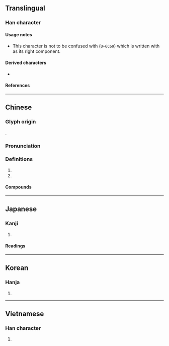 {{also|汩}}
{{character info/new}}
==Translingual==

===Han character===
{{Han char|rn=85|rad=水|as=04|sn=7|four=36100|canj=EA|ids=⿰氵日}}

====Usage notes====
* This character is not to be confused with {{l|mul|汩}} (<code>U+6C69</code>) which is written with {{l|mul|曰|gloss=to [[speak]]}} as its right component.

====Derived characters====
* {{l|mul|[[𢩎]]}}

====References====
{{Han ref|kx=0607.090|dkj=17152|dj=1000.100|hdz=31564.020|uh=6C68}}

----

==Chinese==
{{zh-forms|alt=淿,漞,㵋}}

===Glyph origin===
{{Han etym}}
{{Han compound|水|冥|alt1=氵|c1=s|c2=p|t1=water|ls=psc}}.

===Pronunciation===
{{zh-pron
|m=mì
|c=mik6
|mn=be̍k
|mc=2
|oc=y
|cat=pn,v
}}

===Definitions===
{{zh-hanzi}}

# {{zh-used|汨羅|{{w|Miluo City}} in [[Hunan]] [[province]]}}
# {{zh-used|汨羅江|{{w|Miluo River}} in [[Hunan]] [[province]] where {{w|Qu Yuan}} [[drown]]ed himself}}

====Compounds====
{{zh-der|汨羅|汨羅江}}

----

==Japanese==

===Kanji===
{{ja-kanji|grade=|rs=水04}}

# {{defn|lang=ja|sort=水04}}

====Readings====
{{ja-readings
|goon=みゃく
|kanon=べき
|kun=しず-む
}}

----

==Korean==

===Hanja===
{{ko-hanja|hangeul=[[멱]], [[골]]|eumhun=|rv=myeok, gol|mr=myŏk, kol|y=myek, kol}}

# {{defn|lang=ko|sort=水04}}

----

==Vietnamese==

===Han character===
{{vi-readings|rs=水04
|hanviet=mịch <!-- Note: cốt is Hán Việt reading of 汩 (U+6C69) -->
|nom=nhặt
}}

# {{defn|lang=vi|sort=水04}}